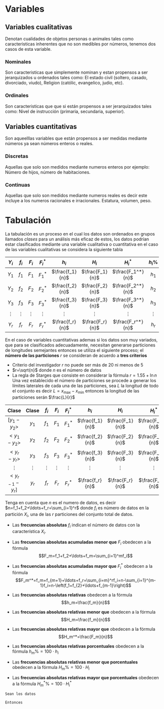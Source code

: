 \mainmatter 

# Variables
<script type="text/x-mathjax-config">
  MathJax.Hub.Config({
    extensions: ["tex2jax.js"],
    jax: ["input/TeX","output/HTML-CSS"],
    tex2jax: {inlineMath: [["$","$"],["\\(","\\)"]]}
  });
</script>
<script type="text/javascript" src="../MathJax.js"></script>

## Variables cualitativas

Denotan cualidades de objetos personas o animales tales como caracteristicas inherentes que no son medibles por números, tenemos dos casos de esta variable.

### Nominales
Son caracteristicas que simplemente nominan y estan propensos a ser jerarquizados u ordenados tales como: El estado civil (soltero, casado, divorciado, viudo), Religion (católic, evangelico, judio, etc). 

### Ordinales

Son caracteristicas que que si están propensos a ser jerarquizados tales como: Nivel de instrucción (primaria, secundaria, superior). 

## Variables cuantitativas
Son aqueelllas variables que están propensos a ser medidas mediante números ya sean números enteros o reales.

### Discretas 
Aquellas que solo son medidos mediante numeros enteros por ejemplo: Número de hijos, número de habitaciones. 

### Continuas
Aquellas que solo son medidos mediante numeros reales es decir este incluye a los numeros racionales e irracionales. Estatura, volumen, peso.


# Tabulación
<script type="text/x-mathjax-config">
  MathJax.Hub.Config({
    extensions: ["tex2jax.js"],
    jax: ["input/TeX","output/HTML-CSS"],
    tex2jax: {inlineMath: [["$","$"],["\\(","\\)"]]}
  });
</script>
<script type="text/javascript" src="../MathJax.js"></script>

La tabulación es un proceso en el cual los datos son ordenados en grupos llamados *clases* para un análisis más eficaz de estos, los datos podrían estar clasificados mediante una variable cualitativa o cuantitativa en el caso de las variables cualitativas se considera la siguiente tabla  

| $Y_i$| $f_i$ | $F_i$ | $F_i^*$ | $h_i$ | $H_i$ | $H_i^*$ | $h_i\%$ | $H_i\%$ | $H_i^*\%$ 
|:---:|:---:|:---:|:---:|:---:|:---:|:---:|:---:|:---:|:---:|
| $Y_1$ | $f_1$ | $F_1$ | $F_1^*$ | $\frac{f_1}{n}$ | $\frac{F_1}{n}$ | $\frac{F_1^*}{n}$|$h_1$|$H_1$|$H_1^*$|
| $Y_2$ | $f_2$ | $F_2$ | $F_2^*$ | $\frac{f_2}{n}$ | $\frac{F_2}{n}$ | $\frac{F_2^*}{n}$|$h_2$|$H_2$|$H_1^*$|
| $Y_3$ | $f_3$ | $F_3$ | $F_3^*$ | $\frac{f_3}{n}$ | $\frac{F_3}{n}$ | $\frac{F_3^*}{n}$|$h_3$|$H_3$|$H_1^*$|
| $\vdots$ | $\vdots$ | $\vdots$ | $\vdots$ |       $\vdots$ | $\vdots$ | $\vdots$|$\vdots$|$\vdots$|$\vdots$|$\vdots$|
| $Y_r$ | $f_r$ | $F_r$ |$F_r^*$ | $\frac{f_r}{n}$ | $\frac{F_r}{n}$ | $\frac{F_r^*}{n}$|$h_r$|$H_r$|$H_1^*$|

En el caso de variables cuantitativas ademas si los datos son muy variados,  que para se clasificados adecuadamente, necesitan generarse particiones de longitudes semejantes entonces se utiliza el siguiente proceso; el **número de las particiones** $r$ se consideran de acuerdo a **tres criterios** 

* Criterio del investigador $r$ no puede ser más de 20 ni menos de 5
* $r=\sqrt{n}$ donde $n$ es el número de datos
* La regla de Starges que consiste en considerar la fórmula $r=1.55+\ln n$ 
Una vez establecido el número  de particiones se procede a generar los límites laterales de cada una de las particiones, sea $L$ la longitud de todo el conjunto es decir $L=x_{\text{max}}-x_{\text{min}}$ entonces la longitud de las particiones serán $\frac{L}{r}$

| Clase| Clase | $f_i$ | $F_i$ | $F_i^*$ | $h_i$ | $H_i$ | $H_i^*$ | $\ldots$ | $H_i\%$ | $H_i^*\%$ 
|:---:|:---:|:---:|:---:|:---:|:---:|:---:|:---:|:---:|
| $[y_1-y_2>$ |$y_1$| $f_1$ | $F_1$ | $F_1^*$ | $\frac{f_1}{n}$ | $\frac{F_1}{n}$ | $\frac{F_1^*}{n}$|$\ldots$|$H_1$|$H_1^*$|
| $<y_1-y_2>$ |$y_2$| $f_2$ | $F_2$ | $F_2^*$ | $\frac{f_2}{n}$ | $\frac{F_2}{n}$ | $\frac{F_2^*}{n}$|$\ldots$|$H_2$|$H_1^*$|
| $<y_{r}-y_r>$ |$y_3$| $f_3$ | $F_3$ | $F_3^*$ | $\frac{f_3}{n}$ | $\frac{F_3}{n}$ | $\frac{F_3^*}{n}$|$\ldots$|$H_3$|$H_1^*$|
| $\vdots$ | $\vdots$ | $\vdots$ | $\vdots$ |       $\vdots$ | $\vdots$ | $\vdots$|$\vdots$|$\vdots$|$\vdots$|$\vdots$|
| $<y_{r-1}-y_r]$ |$y_r$| $f_r$ | $F_r$ |$F_r^*$ | $\frac{f_r}{n}$ | $\frac{F_r}{n}$ | $\frac{F_r^*}{n}$|$...$|$H_r$|$H_1^*$|

Tenga en cuenta que  $n$ es el numero de datos, es decir $n=f_1+f_2+\ldots+f_r=\sum_{i=1}^r$ donde $f_i$ es número de datos en la partición $X_i$, una de las $r$ particiones del conjunto total de datos.


* Las **frecuencias absolutas**\index{frecuencias absolutas} $f_i$ indican el número de datos con la característica $X_i$.
* Las **frecuencias absolutas acumuladas menor que**\index{frecuencias absolutas acumuladas menor que} $F_i$ obedecen a la fórmula 
$$F_m=f_1+f_2+\ldots+f_m=\sum_{i=1}^mf_i$$
* Las **frecuencias absolutas acumuladas mayor que** $F_i^*$ obedecen a la fórmula 
$$F_m^*=f_m+f_{m+1}+\ldots+f_r=\sum_{i=m}^rf_i=n-\sum_{i=1}^{m-1}f_i=n-\left(f_1+f_{2}+\ldots+f_{m-1}\right)$$
* Las **frecuencias absolutas relativas**\index{frecuencias absolutas relativas}  obedecen a la fórmula 
$$h_m=\frac{f_m}{n}$$
* Las **frecuencias absolutas relativas  menor que**\index{frecuencias absolutas relativas  menor que} obedecen a la fórmula 
$$H_m=\frac{f_m}{n}$$
* Las **frecuencias absolutas relativas  mayor que** obedecen a la fórmula 
$$H_m^*=\frac{F_m}{n}$$



* Las **frecuencias absolutas relativas porcentuales** obedecen a la fórmula 
$h_m\%=100\cdot h_i$
* Las **frecuencias absolutas relativas  menor que porcentuales** obedecen a la fórmula 
$H_m\%=100\cdot H_i$
* Las **frecuencias absolutas relativas  mayor que porcentuales** obedecen a la fórmula 
$H_m^*\%=100\cdot H_i^*$

```exercise
Sean los datos 
```

```solution
Entonces
  
```




